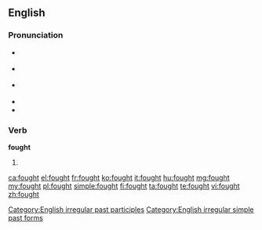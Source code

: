 ==English==

===Pronunciation===
* {{a|UK}} {{IPA|/ˈfɔːt/}}
* {{a|US}} {{IPA|/ˈfɔt/}}
* {{a|cot-caught}} {{IPA|/ˈfɑt/}}
* {{audio|en-us-fought.ogg|Audio (US)}}
* {{rhymes|ɔːt}}

===Verb===
'''fought'''

# {{past of|[[fight]]}}

[[Category:English irregular past participles]]
[[Category:English irregular simple past forms]]

[[ca:fought]]
[[el:fought]]
[[fr:fought]]
[[ko:fought]]
[[it:fought]]
[[hu:fought]]
[[mg:fought]]
[[my:fought]]
[[pl:fought]]
[[simple:fought]]
[[fi:fought]]
[[ta:fought]]
[[te:fought]]
[[vi:fought]]
[[zh:fought]]